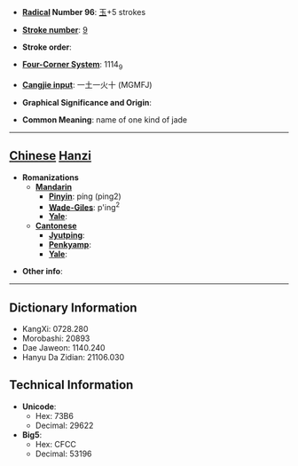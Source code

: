 * '''[[Wiktionary:Chinese radical index| Radical]] Number 96''': [[Wiktionary:Chinese radical index 玉|玉]]+5 strokes

* '''[[Wiktionary:Chinese total strokes index|Stroke number]]''': [[Wiktionary:Chinese total strokes index 9|9]]

* '''Stroke order''': 

* '''[[Wiktionary:Chinese four corner index|Four-Corner System]]''': 1114<sub>9</sub>

* '''[[Wiktionary:Chinese Cangjie index|Cangjie input]]''': 一土一火十 (MGMFJ)

* '''Graphical Significance and Origin''': 

* '''Common Meaning''': name of one kind of jade

----

== [[Chinese]] [[Hanzi]] ==

* '''Romanizations'''
** '''[[Mandarin]]'''
*** '''[[Pinyin]]''': píng (ping2)
*** '''[[Wade-Giles]]''': p'ing<sup>2</sup>
*** '''[[Yale]]''': 
** '''[[Cantonese]]'''
*** '''[[Jyutping]]''':
*** '''[[Penkyamp]]''': 
*** '''[[Yale]]''': 

* '''Other info''': 

----

== Dictionary Information ==

* KangXi: 0728.280
* Morobashi: 20893
* Dae Jaweon: 1140.240
* Hanyu Da Zidian: 21106.030

== Technical Information ==

* '''Unicode''':
** Hex: 73B6
** Decimal: 29622
* '''Big5''':
** Hex: CFCC
** Decimal: 53196
